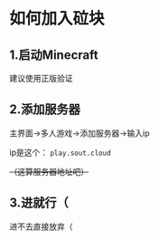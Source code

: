 # 如何加入砬块

## 1.启动Minecraft

建议使用正版验证

## 2.添加服务器

主界面->多人游戏->添加服务器->输入ip

ip是这个：
`play.sout.cloud`

~~（这算服务器地址吧）~~

## 3.进就行（

进不去直接放弃（
